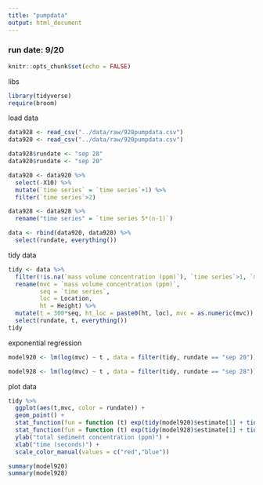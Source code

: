 ```yaml
---
title: "pumpdata"
output: html_document
---
```


### run date: 9/20

```r
knitr::opts_chunk$set(echo = FALSE)
```


libs
```r

library(tidyverse)
require(broom)

```


load data
```r
data928 <- read_csv("../data/raw/928pumpdata.csv")
data920 <- read_csv("../data/raw/920pumpdata.csv")

data928$rundate <- "sep 28"
data920$rundate <- "sep 20"

data920 <- data920 %>%
  select(-X10) %>%
  mutate(`time series` = `time series`+1) %>%
  filter(`time series`>2)

data928 <- data928 %>%
  rename("time series" = `time series 5*(n-1)`)

data <- rbind(data920, data928) %>%
  select(rundate, everything())
```

tidy data
```r

tidy <- data %>%
  filter(!is.na(`mass volume concentration (ppm)`), `time series`>1, `mass volume concentration (ppm)`>0) %>%
  rename(mvc = `mass volume concentration (ppm)`,
         seq = `time series`,
         loc = Location,
         ht = Height) %>%
  mutate(t = 300*seq, ht_loc = paste0(ht, loc), mvc = as.numeric(mvc)) %>% #bottles were collected every five minutes)
  select(rundate, t, everything()) 
tidy
```


exponential regression
```r

model920 <- lm(log(mvc) ~ t , data = filter(tidy, rundate == "sep 20"))

model928 <- lm(log(mvc) ~ t , data = filter(tidy, rundate == "sep 28"))

```

plot data

```r

tidy %>%
  ggplot(aes(t,mvc, color = rundate)) +
  geom_point() +
  stat_function(fun = function (t) exp(tidy(model920)$estimate[1] + tidy(model920)$estimate[2]*t), color = "red") +
  stat_function(fun = function (t) exp(tidy(model928)$estimate[1] + tidy(model928)$estimate[2]*t), color = "blue") +
  ylab("total sediment concentration (ppm)") +
  xlab("time (seconds)") +
  scale_color_manual(values = c("red","blue"))

summary(model920)
summary(model928)
  
```

